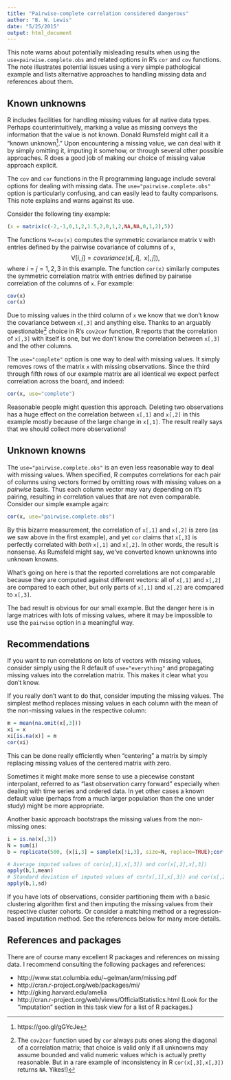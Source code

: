 ```yaml
---
title: "Pairwise-complete correlation considered dangerous"
author: "B. W. Lewis"
date: "5/25/2015"
output: html_document
---
```


This note warns about potentially misleading results when using the
`use=pairwise.complete.obs` and related options in R's `cor`
and `cov` functions. The note illustrates potential issues using
a very simple pathological example and lists alternative approaches
to handling missing data and references about them.


## Known unknowns

R includes facilities for handling missing values for all native data types. Perhaps counterintuitively, marking a value as missing conveys the information that the value is not known. Donald Rumsfeld might call it a "known unknown^[https://goo.gl/gGYcJe]." Upon encountering a missing value, we can deal with it by simply omitting it, imputing it somehow, or through several other possible approaches. R does a good job of making our choice of missing value approach explicit.

The `cov` and `cor` functions in the R programming language include several options for dealing with missing data. The `use="pairwise.complete.obs"` option is particularly confusing, and can easily lead to faulty comparisons. This note explains and warns against its use.

Consider the following tiny example:
```r
(x = matrix(c(-2,-1,0,1,2,1.5,2,0,1,2,NA,NA,0,1,2),5))
```

The functions `V=cov(x)` computes the symmetric covariance matrix `V` with entries defined by the pairwise covariance of columns of `x`,
$$
\mathsf{V}[i,j] = covariance (\mathsf{x}[,i], \,\,\,\mathsf{x}[,j]),
$$
where $i=j=1,2,3$ in this example. The function `cor(x)` similarly computes the symmetric correlation matrix with entries defined by pairwise correlation of the columns of `x`. For example:
```r
cov(x)
cor(x)
```
Due to missing values in the third column of `x` we know that we don't know the
covariance between `x[,3]` and anything else. Thanks to an arguably
questionable^[The `cov2cor` function used by `cor` always puts ones along the
diagonal of a correlation matrix; that choice is valid only if all unknowns may
assume bounded and valid numeric values which is actually pretty reasonable. But in a rare example of inconsistency in R `cor(x[,3],x[,3])` returns `NA`. Yikes!)] choice in R's
`cov2cor` function, R reports that 
the correlation of `x[,3]` with itself is one, but we don't know the
correlation between `x[,3]` and the other columns.

The `use="complete"` option is one way to deal with missing values. It simply removes rows of the matrix `x` with missing observations. Since the third through fifth rows of our example matrix
are all identical we expect perfect correlation across the board, and indeed:
```r
cor(x, use="complete")
```
Reasonable people might question this approach. Deleting two observations has a huge effect on the correlation between `x[,1]` and `x[,2]` in this example mostly because of the large change in `x[,1]`. The result really says that we should collect more observations!

## Unknown knowns
The `use="pairwise.complete.obs"` is an even less reasonable way to deal with missing values. When specified, R computes correlations for each pair of columns using vectors formed by omitting rows with missing values on a _pairwise_ basis. Thus each column vector may vary depending on it's pairing, resulting in correlation values that are not even comparable. Consider our simple example again:
```r
cor(x, use="pairwise.complete.obs")
```
By this bizarre measurement, the correlation of `x[,1]` and `x[,2]` is zero (as we saw above in the first example), and yet `cor` claims that `x[,3]` is perfectly correlated with _both_ `x[,1]` and `x[,2]`. In other words, the result is nonsense. As Rumsfeld might say, we've converted known unknowns into unknown knowns.

What's going on here is that the reported correlations are not comparable because they are computed against different vectors: all of `x[,1]` and `x[,2]` are compared to each other, but only parts of `x[,1]` and `x[,2]` are compared to `x[,3]`.

The bad result is obvious for our small example. But the danger here is in large matrices with lots of missing values, where it may be impossible to use the `pairwise` option in a meaningful way.

## Recommendations

If you want to run correlations on lots of vectors with missing values, consider simply using the R default of `use="everything"` and propagating missing values into the correlation matrix. This makes it clear what you don't know.

If you really don't want to do that, consider imputing the missing values. The simplest method replaces missing values in each column with the mean of the non-missing values in the respective column:
```r
m = mean(na.omit(x[,3]))
xi = x
xi[is.na(x)] = m
cor(xi)
```
This can be done really efficiently when "centering" a matrix by simply replacing missing values of the centered matrix with zero.

Sometimes it might make more sense to use a piecewise constant interpolant, referred to as "last
observation carry forward" especially when dealing with time series and ordered data. In yet other cases a known default value (perhaps from a much larger population than the one under study) might be more appropriate.

Another basic approach bootstraps the missing values from the non-missing ones:
```r
i = is.na(x[,3])
N = sum(i)
b = replicate(500, {x[i,3] = sample(x[!i,3], size=N, replace=TRUE);cor(x[,1:2],x[,3])})

# Average imputed values of cor(x[,1],x[,3]) and cor(x[,2],x[,3])
apply(b,1,mean)
# Standard deviation of imputed values of cor(x[,1],x[,3]) and cor(x[,2],x[,3])
apply(b,1,sd)
```

If you have lots of observations, consider partitioning them with a basic clustering algorithm first and then imputing the missing values from their respective cluster cohorts. Or consider a matching method or a regression-based imputation method. See the references below for many more details.

## References and packages

There are of course many excellent R packages and references on missing data. I recommend consulting the following packages and references:

* http://www.stat.columbia.edu/~gelman/arm/missing.pdf
* http://cran.r-project.org/web/packages/mi/
* http://gking.harvard.edu/amelia
* http://cran.r-project.org/web/views/OfficialStatistics.html  (Look for the "Imputation" section in this task view for a list of R packages.)

